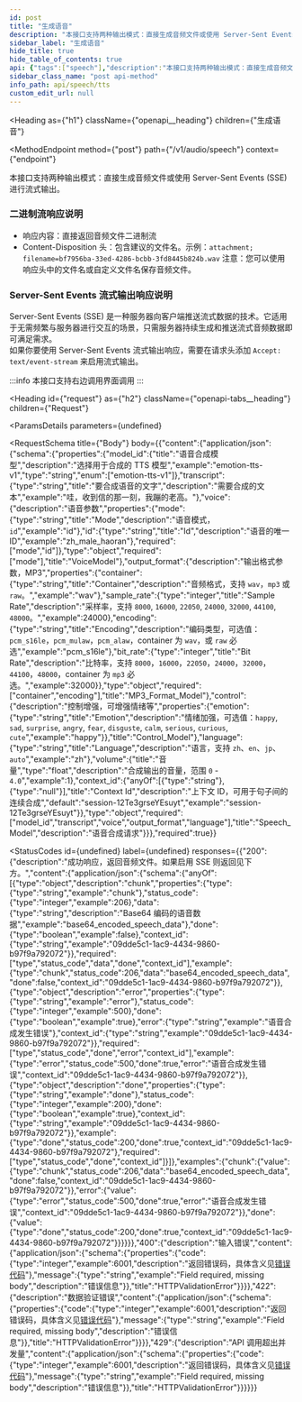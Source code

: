 ```yaml
---
id: post
title: "生成语音"
description: "本接口支持两种输出模式：直接生成音频文件或使用 Server-Sent Events (SSE) 进行流式输出。"
sidebar_label: "生成语音"
hide_title: true
hide_table_of_contents: true
api: {"tags":["speech"],"description":"本接口支持两种输出模式：直接生成音频文件或使用 Server-Sent Events (SSE) 进行流式输出。\n### 二进制流响应说明\n  - 响应内容：直接返回音频文件二进制流\n  - Content-Disposition 头：包含建议的文件名。示例：`attachment; filename=bf7956ba-33ed-4286-bcbb-3fd8445b824b.wav`\n  注意：您可以使用响应头中的文件名或自定义文件名保存音频文件。\n### Server-Sent Events 流式输出响应说明\n  Server-Sent Events (SSE) 是一种服务器向客户端推送流式数据的技术。它适用于无需频繁与服务器进行交互的场景，只需服务器持续生成和推送流式音频数据即可满足需求。   \n  如果你要使用 Server-Sent Events 流式输出响应，需要在请求头添加 `Accept: text/event-stream` 来启用流式输出。\n\n:::info\n    本接口支持右边调用界面调用\n:::\n","operationId":"post","requestBody":{"content":{"application/json":{"schema":{"properties":{"model_id":{"title":"语音合成模型","description":"选择用于合成的 TTS 模型","example":"emotion-tts-v1","type":"string","enum":["emotion-tts-v1"]},"transcript":{"type":"string","title":"要合成语音的文字","description":"需要合成的文本","example":"哇，收到信的那一刻，我蹦的老高。"},"voice":{"description":"语音参数","properties":{"mode":{"type":"string","title":"Mode","description":"语音模式，`id`","example":"id"},"id":{"type":"string","title":"Id","description":"语音的唯一 ID","example":"zh_male_haoran"},"required":["mode","id"]},"type":"object","required":["mode"],"title":"VoiceModel"},"output_format":{"description":"输出格式参数，MP3","properties":{"container":{"type":"string","title":"Container","description":"音频格式，支持 `wav`，`mp3` 或 `raw`。","example":"wav"},"sample_rate":{"type":"integer","title":"Sample Rate","description":"采样率，支持 `8000`, `16000`, `22050`, `24000`, `32000`, `44100`, `48000`。","example":24000},"encoding":{"type":"string","title":"Encoding","description":"编码类型，可选值：`pcm_s16le`，`pcm_mulaw`，`pcm_alaw`，container 为 `wav`，或 `raw` 必选","example":"pcm_s16le"},"bit_rate":{"type":"integer","title":"Bit Rate","description":"比特率，支持 `8000`，`16000`，`22050`，`24000`，`32000`，`44100`，`48000`，container 为 `mp3` 必选。","example":32000}},"type":"object","required":["container","encoding"],"title":"MP3_Format_Model"},"control":{"description":"控制增强，可增强情绪等","properties":{"emotion":{"type":"string","title":"Emotion","description":"情绪加强，可选值：`happy`, `sad`, `surprise`, `angry`, `fear`, `disguste`, `calm`, `serious`, `curious`, `cute`","example":"happy"}},"title":"Control_Model"},"language":{"type":"string","title":"Language","description":"语言，支持 `zh`、`en`、`jp`、`auto`","example":"zh"},"volume":{"title":"音量","type":"float","description":"合成输出的音量，范围 `0` - `4.0`","example":1},"context_id":{"anyOf":[{"type":"string"},{"type":"null"}],"title":"Context Id","description":"上下文 ID，可用于句子间的连续合成","default":"session-12Te3grseYEsuyt","example":"session-12Te3grseYEsuyt"}},"type":"object","required":["model_id","transcript","voice","output_format","language"],"title":"Speech_Model","description":"语音合成请求"}}},"required":true},"responses":{"200":{"description":"成功响应，返回音频文件。如果启用 SSE 则返回见下方。","content":{"application/json":{"schema":{"anyOf":[{"type":"object","description":"chunk","properties":{"type":{"type":"string","example":"chunk"},"status_code":{"type":"integer","example":206},"data":{"type":"string","description":"Base64 编码的语音数据","example":"base64_encoded_speech_data"},"done":{"type":"boolean","example":false},"context_id":{"type":"string","example":"09dde5c1-1ac9-4434-9860-b97f9a792072"}},"required":["type","status_code","data","done","context_id"],"example":{"type":"chunk","status_code":206,"data":"base64_encoded_speech_data","done":false,"context_id":"09dde5c1-1ac9-4434-9860-b97f9a792072"}},{"type":"object","description":"error","properties":{"type":{"type":"string","example":"error"},"status_code":{"type":"integer","example":500},"done":{"type":"boolean","example":true},"error":{"type":"string","example":"语音合成发生错误"},"context_id":{"type":"string","example":"09dde5c1-1ac9-4434-9860-b97f9a792072"}},"required":["type","status_code","done","error","context_id"],"example":{"type":"error","status_code":500,"done":true,"error":"语音合成发生错误","context_id":"09dde5c1-1ac9-4434-9860-b97f9a792072"}},{"type":"object","description":"done","properties":{"type":{"type":"string","example":"done"},"status_code":{"type":"integer","example":200},"done":{"type":"boolean","example":true},"context_id":{"type":"string","example":"09dde5c1-1ac9-4434-9860-b97f9a792072"}},"example":{"type":"done","status_code":200,"done":true,"context_id":"09dde5c1-1ac9-4434-9860-b97f9a792072"},"required":["type","status_code","done","context_id"]}]},"examples":{"chunk":{"value":{"type":"chunk","status_code":206,"data":"base64_encoded_speech_data","done":false,"context_id":"09dde5c1-1ac9-4434-9860-b97f9a792072"}},"error":{"value":{"type":"error","status_code":500,"done":true,"error":"语音合成发生错误","context_id":"09dde5c1-1ac9-4434-9860-b97f9a792072"}},"done":{"value":{"type":"done","status_code":200,"done":true,"context_id":"09dde5c1-1ac9-4434-9860-b97f9a792072"}}}}}},"400":{"description":"输入错误","content":{"application/json":{"schema":{"properties":{"code":{"type":"integer","example":6001,"description":"返回错误码，具体含义见[错误代码](/api/errors)"},"message":{"type":"string","example":"Field required, missing body","description":"错误信息"}},"title":"HTTPValidationError"}}}},"422":{"description":"数据验证错误","content":{"application/json":{"schema":{"properties":{"code":{"type":"integer","example":6001,"description":"返回错误码，具体含义见[错误代码](/api/errors)"},"message":{"type":"string","example":"Field required, missing body","description":"错误信息"}},"title":"HTTPValidationError"}}}},"429":{"description":"API 调用超出并发量","content":{"application/json":{"schema":{"properties":{"code":{"type":"integer","example":6001,"description":"返回错误码，具体含义见[错误代码](/api/errors)"},"message":{"type":"string","example":"Field required, missing body","description":"错误信息"}},"title":"HTTPValidationError"}}}}},"security":[{"BearerAuth":[]}],"method":"post","path":"/v1/audio/speech","servers":[{"url":"https://api.aishengyun.cn"}],"securitySchemes":{"BearerAuth":{"type":"http","scheme":"bearer","bearerFormat":"JWT"}},"jsonRequestBodyExample":{"model_id":"emotion-tts-v1","transcript":"哇，收到信的那一刻，我蹦的老高。","voice":{"mode":"id","id":"zh_male_haoran"},"output_format":{"container":"wav","sample_rate":24000,"encoding":"pcm_s16le","bit_rate":32000},"control":{"emotion":"happy"},"language":"zh","volume":1,"context_id":"string"},"info":{"title":"TTS","description":"API for aishengyun","version":"1.0.0"},"postman":{"name":"生成语音","description":{"content":"本接口支持两种输出模式：直接生成音频文件或使用 Server-Sent Events (SSE) 进行流式输出。\n### 二进制流响应说明\n  - 响应内容：直接返回音频文件二进制流\n  - Content-Disposition 头：包含建议的文件名。示例：`attachment; filename=bf7956ba-33ed-4286-bcbb-3fd8445b824b.wav`\n  注意：您可以使用响应头中的文件名或自定义文件名保存音频文件。\n### Server-Sent Events 流式输出响应说明\n  Server-Sent Events (SSE) 是一种服务器向客户端推送流式数据的技术。它适用于无需频繁与服务器进行交互的场景，只需服务器持续生成和推送流式音频数据即可满足需求。   \n  如果你要使用 Server-Sent Events 流式输出响应，需要在请求头添加 `Accept: text/event-stream` 来启用流式输出。\n\n:::info\n    本接口支持右边调用界面调用\n:::\n","type":"text/plain"},"url":{"path":["v1","audio","speech"],"host":["{{baseUrl}}"],"query":[],"variable":[]},"header":[{"key":"Content-Type","value":"application/json"},{"key":"Accept","value":"application/json"}],"method":"POST","body":{"mode":"raw","raw":"","options":{"raw":{"language":"json"}}},"auth":{"type":"bearer","bearer":[{"type":"any","value":"{{bearerToken}}","key":"token"}]}}}
sidebar_class_name: "post api-method"
info_path: api/speech/tts
custom_edit_url: null
---
```



<Heading
  as={"h1"}
  className={"openapi__heading"}
  children={"生成语音"}
>
</Heading>

<MethodEndpoint
  method={"post"}
  path={"/v1/audio/speech"}
  context={"endpoint"}
>
  
</MethodEndpoint>



本接口支持两种输出模式：直接生成音频文件或使用 Server-Sent Events (SSE) 进行流式输出。
### 二进制流响应说明
  - 响应内容：直接返回音频文件二进制流
  - Content-Disposition 头：包含建议的文件名。示例：`attachment; filename=bf7956ba-33ed-4286-bcbb-3fd8445b824b.wav`
  注意：您可以使用响应头中的文件名或自定义文件名保存音频文件。
### Server-Sent Events 流式输出响应说明
  Server-Sent Events (SSE) 是一种服务器向客户端推送流式数据的技术。它适用于无需频繁与服务器进行交互的场景，只需服务器持续生成和推送流式音频数据即可满足需求。   
  如果你要使用 Server-Sent Events 流式输出响应，需要在请求头添加 `Accept: text/event-stream` 来启用流式输出。

:::info
    本接口支持右边调用界面调用
:::


<Heading
  id={"request"}
  as={"h2"}
  className={"openapi-tabs__heading"}
  children={"Request"}
>
</Heading>

<ParamsDetails
  parameters={undefined}
>
  
</ParamsDetails>

<RequestSchema
  title={"Body"}
  body={{"content":{"application/json":{"schema":{"properties":{"model_id":{"title":"语音合成模型","description":"选择用于合成的 TTS 模型","example":"emotion-tts-v1","type":"string","enum":["emotion-tts-v1"]},"transcript":{"type":"string","title":"要合成语音的文字","description":"需要合成的文本","example":"哇，收到信的那一刻，我蹦的老高。"},"voice":{"description":"语音参数","properties":{"mode":{"type":"string","title":"Mode","description":"语音模式，`id`","example":"id"},"id":{"type":"string","title":"Id","description":"语音的唯一 ID","example":"zh_male_haoran"},"required":["mode","id"]},"type":"object","required":["mode"],"title":"VoiceModel"},"output_format":{"description":"输出格式参数，MP3","properties":{"container":{"type":"string","title":"Container","description":"音频格式，支持 `wav`，`mp3` 或 `raw`。","example":"wav"},"sample_rate":{"type":"integer","title":"Sample Rate","description":"采样率，支持 `8000`, `16000`, `22050`, `24000`, `32000`, `44100`, `48000`。","example":24000},"encoding":{"type":"string","title":"Encoding","description":"编码类型，可选值：`pcm_s16le`，`pcm_mulaw`，`pcm_alaw`，container 为 `wav`，或 `raw` 必选","example":"pcm_s16le"},"bit_rate":{"type":"integer","title":"Bit Rate","description":"比特率，支持 `8000`，`16000`，`22050`，`24000`，`32000`，`44100`，`48000`，container 为 `mp3` 必选。","example":32000}},"type":"object","required":["container","encoding"],"title":"MP3_Format_Model"},"control":{"description":"控制增强，可增强情绪等","properties":{"emotion":{"type":"string","title":"Emotion","description":"情绪加强，可选值：`happy`, `sad`, `surprise`, `angry`, `fear`, `disguste`, `calm`, `serious`, `curious`, `cute`","example":"happy"}},"title":"Control_Model"},"language":{"type":"string","title":"Language","description":"语言，支持 `zh`、`en`、`jp`、`auto`","example":"zh"},"volume":{"title":"音量","type":"float","description":"合成输出的音量，范围 `0` - `4.0`","example":1},"context_id":{"anyOf":[{"type":"string"},{"type":"null"}],"title":"Context Id","description":"上下文 ID，可用于句子间的连续合成","default":"session-12Te3grseYEsuyt","example":"session-12Te3grseYEsuyt"}},"type":"object","required":["model_id","transcript","voice","output_format","language"],"title":"Speech_Model","description":"语音合成请求"}}},"required":true}}
>
  
</RequestSchema>

<StatusCodes
  id={undefined}
  label={undefined}
  responses={{"200":{"description":"成功响应，返回音频文件。如果启用 SSE 则返回见下方。","content":{"application/json":{"schema":{"anyOf":[{"type":"object","description":"chunk","properties":{"type":{"type":"string","example":"chunk"},"status_code":{"type":"integer","example":206},"data":{"type":"string","description":"Base64 编码的语音数据","example":"base64_encoded_speech_data"},"done":{"type":"boolean","example":false},"context_id":{"type":"string","example":"09dde5c1-1ac9-4434-9860-b97f9a792072"}},"required":["type","status_code","data","done","context_id"],"example":{"type":"chunk","status_code":206,"data":"base64_encoded_speech_data","done":false,"context_id":"09dde5c1-1ac9-4434-9860-b97f9a792072"}},{"type":"object","description":"error","properties":{"type":{"type":"string","example":"error"},"status_code":{"type":"integer","example":500},"done":{"type":"boolean","example":true},"error":{"type":"string","example":"语音合成发生错误"},"context_id":{"type":"string","example":"09dde5c1-1ac9-4434-9860-b97f9a792072"}},"required":["type","status_code","done","error","context_id"],"example":{"type":"error","status_code":500,"done":true,"error":"语音合成发生错误","context_id":"09dde5c1-1ac9-4434-9860-b97f9a792072"}},{"type":"object","description":"done","properties":{"type":{"type":"string","example":"done"},"status_code":{"type":"integer","example":200},"done":{"type":"boolean","example":true},"context_id":{"type":"string","example":"09dde5c1-1ac9-4434-9860-b97f9a792072"}},"example":{"type":"done","status_code":200,"done":true,"context_id":"09dde5c1-1ac9-4434-9860-b97f9a792072"},"required":["type","status_code","done","context_id"]}]},"examples":{"chunk":{"value":{"type":"chunk","status_code":206,"data":"base64_encoded_speech_data","done":false,"context_id":"09dde5c1-1ac9-4434-9860-b97f9a792072"}},"error":{"value":{"type":"error","status_code":500,"done":true,"error":"语音合成发生错误","context_id":"09dde5c1-1ac9-4434-9860-b97f9a792072"}},"done":{"value":{"type":"done","status_code":200,"done":true,"context_id":"09dde5c1-1ac9-4434-9860-b97f9a792072"}}}}}},"400":{"description":"输入错误","content":{"application/json":{"schema":{"properties":{"code":{"type":"integer","example":6001,"description":"返回错误码，具体含义见[错误代码](/api/errors)"},"message":{"type":"string","example":"Field required, missing body","description":"错误信息"}},"title":"HTTPValidationError"}}}},"422":{"description":"数据验证错误","content":{"application/json":{"schema":{"properties":{"code":{"type":"integer","example":6001,"description":"返回错误码，具体含义见[错误代码](/api/errors)"},"message":{"type":"string","example":"Field required, missing body","description":"错误信息"}},"title":"HTTPValidationError"}}}},"429":{"description":"API 调用超出并发量","content":{"application/json":{"schema":{"properties":{"code":{"type":"integer","example":6001,"description":"返回错误码，具体含义见[错误代码](/api/errors)"},"message":{"type":"string","example":"Field required, missing body","description":"错误信息"}},"title":"HTTPValidationError"}}}}}}
>
  
</StatusCodes>


      